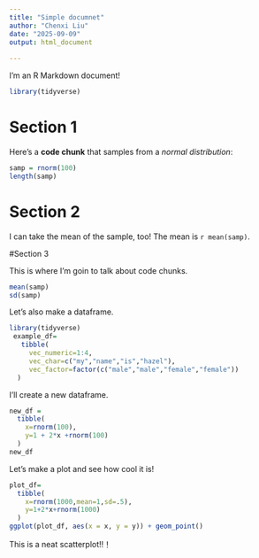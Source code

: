 ```yaml
---
title: "Simple documnet"
author: "Chenxi Liu"
date: "2025-09-09"
output: html_document
    
---
```


I'm an R Markdown document! 

```r
library(tidyverse)
```

# Section 1

Here's a **code chunk** that samples from 
a _normal distribution_:

```r
samp = rnorm(100)
length(samp)
```

# Section 2

I can take the mean of the sample, too!
The mean is `r mean(samp)`.

#Section 3

This is where I'm goin to talk about code chunks.

```r
mean(samp)
sd(samp)
```

Let's also make a dataframe.

```r
library(tidyverse)
 example_df=
   tibble(
     vec_numeric=1:4,
     vec_char=c("my","name","is","hazel"),
     vec_factor=factor(c("male","male","female","female"))
  )
```

I'll create a new dataframe.

```r
new_df =
  tibble(
    x=rnorm(100),
    y=1 + 2*x +rnorm(100)
  )
new_df
```

Let's make a plot  and see how cool it is!

```r
plot_df=
  tibble(
    x=rnorm(1000,mean=1,sd=.5),
    y=1+2*x+rnorm(1000)
  )
ggplot(plot_df, aes(x = x, y = y)) + geom_point()
```

This is a neat scatterplot!!！

